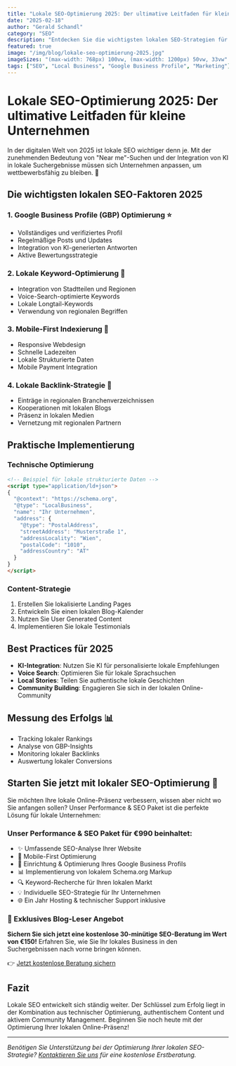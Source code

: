 ```yaml
---
title: "Lokale SEO-Optimierung 2025: Der ultimative Leitfaden für kleine Unternehmen"
date: "2025-02-18"
author: "Gerald Schandl"
category: "SEO"
description: "Entdecken Sie die wichtigsten lokalen SEO-Strategien für 2025. Von Google Business Profile bis hin zu lokalen Backlinks - dieser Leitfaden zeigt Ihnen, wie Sie Ihr lokales Geschäft online sichtbar machen."
featured: true
image: "/img/blog/lokale-seo-optimierung-2025.jpg"
imageSizes: "(max-width: 768px) 100vw, (max-width: 1200px) 50vw, 33vw"
tags: ["SEO", "Local Business", "Google Business Profile", "Marketing"]
---
```


# Lokale SEO-Optimierung 2025: Der ultimative Leitfaden für kleine Unternehmen

In der digitalen Welt von 2025 ist lokale SEO wichtiger denn je. Mit der zunehmenden Bedeutung von "Near me"-Suchen und der Integration von KI in lokale Suchergebnisse müssen sich Unternehmen anpassen, um wettbewerbsfähig zu bleiben. 🎯

## Die wichtigsten lokalen SEO-Faktoren 2025

### 1. Google Business Profile (GBP) Optimierung ⭐
- Vollständiges und verifiziertes Profil
- Regelmäßige Posts und Updates
- Integration von KI-generierten Antworten
- Aktive Bewertungsstrategie

### 2. Lokale Keyword-Optimierung 🎯
- Integration von Stadtteilen und Regionen
- Voice-Search-optimierte Keywords
- Lokale Longtail-Keywords
- Verwendung von regionalen Begriffen

### 3. Mobile-First Indexierung 📱
- Responsive Webdesign
- Schnelle Ladezeiten
- Lokale Strukturierte Daten
- Mobile Payment Integration

### 4. Lokale Backlink-Strategie 🔗
- Einträge in regionalen Branchenverzeichnissen
- Kooperationen mit lokalen Blogs
- Präsenz in lokalen Medien
- Vernetzung mit regionalen Partnern

## Praktische Implementierung

### Technische Optimierung
```html
<!-- Beispiel für lokale strukturierte Daten -->
<script type="application/ld+json">
{
  "@context": "https://schema.org",
  "@type": "LocalBusiness",
  "name": "Ihr Unternehmen",
  "address": {
    "@type": "PostalAddress",
    "streetAddress": "Musterstraße 1",
    "addressLocality": "Wien",
    "postalCode": "1010",
    "addressCountry": "AT"
  }
}
</script>
```

### Content-Strategie
1. Erstellen Sie lokalisierte Landing Pages
2. Entwickeln Sie einen lokalen Blog-Kalender
3. Nutzen Sie User Generated Content
4. Implementieren Sie lokale Testimonials

## Best Practices für 2025

- **KI-Integration**: Nutzen Sie KI für personalisierte lokale Empfehlungen
- **Voice Search**: Optimieren Sie für lokale Sprachsuchen
- **Local Stories**: Teilen Sie authentische lokale Geschichten
- **Community Building**: Engagieren Sie sich in der lokalen Online-Community

## Messung des Erfolgs 📊

- Tracking lokaler Rankings
- Analyse von GBP-Insights
- Monitoring lokaler Backlinks
- Auswertung lokaler Conversions

## Starten Sie jetzt mit lokaler SEO-Optimierung 🚀

Sie möchten Ihre lokale Online-Präsenz verbessern, wissen aber nicht wo Sie anfangen sollen? Unser Performance & SEO Paket ist die perfekte Lösung für lokale Unternehmen:

### Unser Performance & SEO Paket für €990 beinhaltet:
- ✨ Umfassende SEO-Analyse Ihrer Website
- 📱 Mobile-First Optimierung
- 🎯 Einrichtung & Optimierung Ihres Google Business Profils
- 📊 Implementierung von lokalem Schema.org Markup
- 🔍 Keyword-Recherche für Ihren lokalen Markt
- 💡 Individuelle SEO-Strategie für Ihr Unternehmen
- 🌐 Ein Jahr Hosting & technischer Support inklusive

### 🎁 Exklusives Blog-Leser Angebot

**Sichern Sie sich jetzt eine kostenlose 30-minütige SEO-Beratung im Wert von €150!** 
Erfahren Sie, wie Sie Ihr lokales Business in den Suchergebnissen nach vorne bringen können.

👉 [Jetzt kostenlose Beratung sichern](/kontakt)

## Fazit

Lokale SEO entwickelt sich ständig weiter. Der Schlüssel zum Erfolg liegt in der Kombination aus technischer Optimierung, authentischem Content und aktivem Community Management. Beginnen Sie noch heute mit der Optimierung Ihrer lokalen Online-Präsenz!

---

*Benötigen Sie Unterstützung bei der Optimierung Ihrer lokalen SEO-Strategie? [Kontaktieren Sie uns](/kontakt) für eine kostenlose Erstberatung.*
